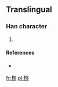==Translingual==

===Han character===
{{Han char|rn=75|rad=木|as=06|sn=10|four=|canj=木弓戈中 (DNIL)}}

# {{defn|Han|sort=木06}}

====References====
* {{Han ref|kx=0526.211|hdz=21187.041|uh=685E|ud=26718}}

[[fr:桞]]
[[pl:桞]]